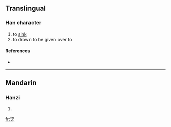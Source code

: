 ==Translingual==

===Han character===
{{Han char|rn=85|rad=水|as=02|sn=6|four=|canj=水人 (EO), X水人 (XEO)}}

# to [[sink]]
# to drown to be given over to

====References====
* {{Han ref|kx=0603.120|dkj=17099|dj=0997.070|hdz=31547.020|uh=6C3C|ud=27708}}

----

==Mandarin==

===Hanzi===
{{cmn-hanzi|pin=[[nì]] ([[ni4]])|wg=ni<sup>4</sup>}}

# {{defn|Mandarin}}

[[fr:氼]]